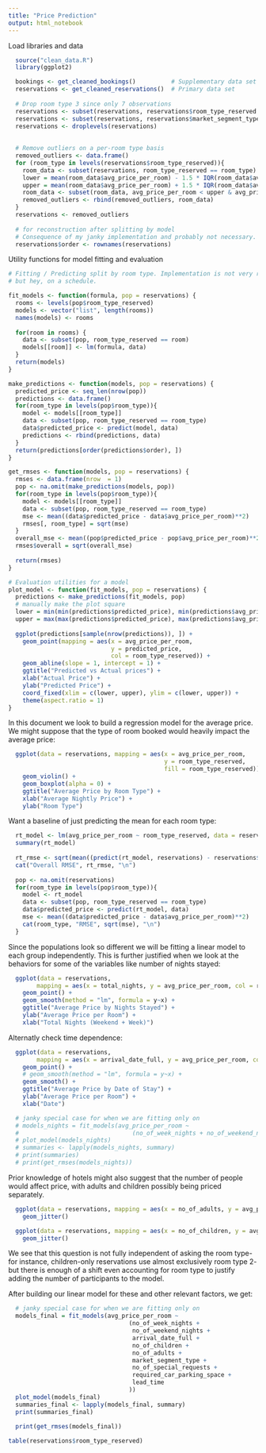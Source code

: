 ```yaml
---
title: "Price Prediction"
output: html_notebook
---
```


Load libraries and data
```r
  source("clean_data.R")
  library(ggplot2)

  bookings <- get_cleaned_bookings()          # Supplementary data set
  reservations <- get_cleaned_reservations()  # Primary data set
  
  # Drop room type 3 since only 7 observations
  reservations <- subset(reservations, reservations$room_type_reserved != "Room_Type 3")
  reservations <- subset(reservations, reservations$market_segment_type != "Complementary")
  reservations <- droplevels(reservations)
  
  
  # Remove outliers on a per-room type basis
  removed_outliers <- data.frame()
  for (room_type in levels(reservations$room_type_reserved)){
    room_data <- subset(reservations, room_type_reserved == room_type)
    lower = mean(room_data$avg_price_per_room) - 1.5 * IQR(room_data$avg_price_per_room)
    upper = mean(room_data$avg_price_per_room) + 1.5 * IQR(room_data$avg_price_per_room)
    room_data <- subset(room_data, avg_price_per_room < upper & avg_price_per_room > lower)
    removed_outliers <- rbind(removed_outliers, room_data)
  }
  reservations <- removed_outliers
    
  # for reconstruction after splitting by model
  # Consequence of my janky implementation and probably not necessary.
  reservations$order <- rownames(reservations)
```

Utility functions for model fitting and evaluation
```r
# Fitting / Predicting split by room type. Implementation is not very r-like
# but hey, on a schedule.

fit_models <- function(formula, pop = reservations) {
  rooms <- levels(pop$room_type_reserved)
  models <- vector("list", length(rooms))
  names(models) <- rooms
  
  for(room in rooms) {
    data <- subset(pop, room_type_reserved == room)
    models[[room]] <- lm(formula, data)
  }
  return(models)
}

make_predictions <- function(models, pop = reservations) {
  predicted_price <- seq_len(nrow(pop))
  predictions <- data.frame()
  for(room_type in levels(pop$room_type)){
    model <- models[[room_type]]
    data <- subset(pop, room_type_reserved == room_type)
    data$predicted_price <- predict(model, data)
    predictions <- rbind(predictions, data)
  }
  return(predictions[order(predictions$order), ])
}

get_rmses <- function(models, pop = reservations) {
  rmses <- data.frame(nrow  = 1)
  pop <- na.omit(make_predictions(models, pop))
  for(room_type in levels(pop$room_type)){
    model <- models[[room_type]]
    data <- subset(pop, room_type_reserved == room_type)
    mse <- mean((data$predicted_price - data$avg_price_per_room)**2)
    rmses[, room_type] = sqrt(mse)
  }
  overall_mse <- mean((pop$predicted_price - pop$avg_price_per_room)**2)
  rmses$overall = sqrt(overall_mse)
  
  return(rmses)
}
```


```r
# Evaluation utilities for a model
plot_model <- function(fit_models, pop = reservations) {
  predictions <- make_predictions(fit_models, pop)
  # manually make the plot square
  lower = min(min(predictions$predicted_price), min(predictions$avg_price_per_room))
  upper = max(max(predictions$predicted_price), max(predictions$avg_price_per_room))
  
  ggplot(predictions[sample(nrow(predictions)), ]) +
    geom_point(mapping = aes(x = avg_price_per_room, 
                             y = predicted_price,
                             col = room_type_reserved)) +
    geom_abline(slope = 1, intercept = 1) +
    ggtitle("Predicted vs Actual prices") +
    xlab("Actual Price") +
    ylab("Predicted Price") +
    coord_fixed(xlim = c(lower, upper), ylim = c(lower, upper)) +
    theme(aspect.ratio = 1)
}

```

In this document we look to build a regression model for the average price. We 
might suppose that the type of room booked would heavily impact the average price:


```r
  ggplot(data = reservations, mapping = aes(x = avg_price_per_room,
                                            y = room_type_reserved,
                                            fill = room_type_reserved)) +
    geom_violin() +
    geom_boxplot(alpha = 0) +
    ggtitle("Average Price by Room Type") +
    xlab("Average Nightly Price") +
    ylab("Room Type")
```

Want a baseline of just predicting the mean for each room type:
```r
  rt_model <- lm(avg_price_per_room ~ room_type_reserved, data = reservations)
  summary(rt_model)
  
  rt_rmse <- sqrt(mean((predict(rt_model, reservations) - reservations$avg_price_per_room)**2))
  cat("Overall RMSE", rt_rmse, "\n")
  
  pop <- na.omit(reservations)
  for(room_type in levels(pop$room_type)){
    model <- rt_model
    data <- subset(pop, room_type_reserved == room_type)
    data$predicted_price <- predict(rt_model, data)
    mse <- mean((data$predicted_price - data$avg_price_per_room)**2)
    cat(room_type, "RMSE", sqrt(mse), "\n")
  }
```


Since the populations look so different we will be fitting a linear model to each
group independently. This is further justified when we look at the behaviors for
some of the variables like number of nights stayed:

```r
  ggplot(data = reservations,
        mapping = aes(x = total_nights, y = avg_price_per_room, col = room_type_reserved)) +
    geom_point() +
    geom_smooth(method = "lm", formula = y~x) +
    ggtitle("Average Price by Nights Stayed") +
    ylab("Average Price per Room") + 
    xlab("Total Nights (Weekend + Week)")
```
Alternatly check time dependence:
```r
  ggplot(data = reservations,
        mapping = aes(x = arrival_date_full, y = avg_price_per_room, col = room_type_reserved)) +
    geom_point() +
    # geom_smooth(method = "lm", formula = y~x) +
    geom_smooth() +
    ggtitle("Average Price by Date of Stay") +
    ylab("Average Price per Room") + 
    xlab("Date")
```

```r
  # janky special case for when we are fitting only on 
  # models_nights = fit_models(avg_price_per_room ~ 
  #                                (no_of_week_nights + no_of_weekend_nights))
  # plot_model(models_nights)
  # summaries <- lapply(models_nights, summary)
  # print(summaries)
  # print(get_rmses(models_nights))
```


Prior knowledge of hotels might also suggest that the number of people would 
affect price, with adults and children possibly being priced separately.

```r
  ggplot(data = reservations, mapping = aes(x = no_of_adults, y = avg_price_per_room, col = room_type_reserved)) + 
    geom_jitter() 

  ggplot(data = reservations, mapping = aes(x = no_of_children, y = avg_price_per_room, col = room_type_reserved)) + 
    geom_jitter()
```
We see that this question is not fully independent of asking the room type- for
instance, children-only reservations use almost exclusively room type 2- but there
is enough of a shift even accounting for room type to justify adding the number
of participants to the model.

After building our linear model for these and other relevant factors,
we get:

```r
  # janky special case for when we are fitting only on 
  models_final = fit_models(avg_price_per_room ~ 
                                  (no_of_week_nights +
                                   no_of_weekend_nights +
                                   arrival_date_full +
                                   no_of_children +
                                   no_of_adults +
                                   market_segment_type + 
                                   no_of_special_requests +
                                   required_car_parking_space +
                                   lead_time
                                  ))
  plot_model(models_final)
  summaries_final <- lapply(models_final, summary)
  print(summaries_final)
  
  print(get_rmses(models_final))
```

```r
table(reservations$room_type_reserved)
```